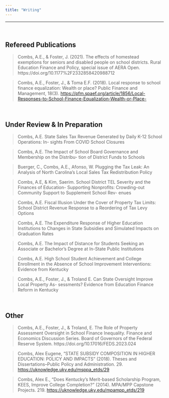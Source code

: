 ```yaml
---
title: "Writing"
---
```

***
<br>

## Refereed Publications

> Combs, A.E., & Foster, J. (2021). The effects of homestead exemptions for seniors and disabled people on school districts. Rural Education Finance and Policy, special issue of AERA Open.
https://doi.org/10.1177%2F2332858420988712

> Combs, A.E., Foster, J., & Toma E.F. (2018). Local response to school finance equalization:  Wealth or place? Public Finance and Management, 18(3). [https://pfm.spaef.org/article/1856/Local-Responses-to-School-Finance-Equalization-Wealth-or-Place-](https://pfm.spaef.org/article/1856/Local-Responses-to-School-Finance-Equalization-Wealth-or-Place-)

<br>

## Under Review & In Preparation

> Combs, A.E. State Sales Tax Revenue Generated by Daily K-12 School Operations: In- sights From COVID School Closures

> Combs, A.E. The Impact of School Board Governance and Membership on the Distribu- tion of District Funds to Schools

> Buerger, C., Combs, A.E., Afonso, W. Plugging the Tax Leak: An Analysis of North Carolina’s Local Sales Tax Redistribution Policy

> Combs, A.E, & Kim, Saerim. School District TEL Severity and the Finances of Education- Supporting Nonprofits: Crowding-out Community Support to Supplement School Rev- enues

> Combs, A.E. Fiscal Illusion Under the Cover of Property Tax Limits: School District Revenue Response to a Reordering of Tax Levy Options

> Combs, A.E. The Expenditure Response of Higher Education Institutions to Changes in State Subsidies and Simulated Impacts on Graduation Rates

> Combs, A.E. The Impact of Distance for Students Seeking an Associate or Bachelor’s Degree at In-State Public Institutions

> Combs, A.E. High School Student Achievement and College Enrollment in the Absence of School Improvement Interventions: Evidence from Kentucky

> Combs, A.E., Foster, J., & Troland E. Can State Oversight Improve Local Property As- sessments? Evidence from Education Finance Reform in Kentucky

<br>

## Other

> Combs, A.E., Foster, J., & Troland, E. The Role of Property Assessment Oversight in School Finance Inequality. Finance and Economics Discussion Series. Board of Governors of the Federal Reserve System. https://doi.org/10.17016/FEDS.2023.024

> Combs, Alex Eugene, "STATE SUBSIDY COMPOSITION IN HIGHER EDUCATION: POLICY AND IMPACTS" (2018). Theses and Dissertations--Public Policy and Administration. 29. [https://uknowledge.uky.edu/msppa_etds/29](https://uknowledge.uky.edu/msppa_etds/29)

> Combs, Alex E., "Does Kentucky’s Merit-based Scholarship Program, KEES, Improve College Completion?" (2014). MPA/MPP Capstone Projects. 219. 
[https://uknowledge.uky.edu/mpampp_etds/219](https://uknowledge.uky.edu/mpampp_etds/219)